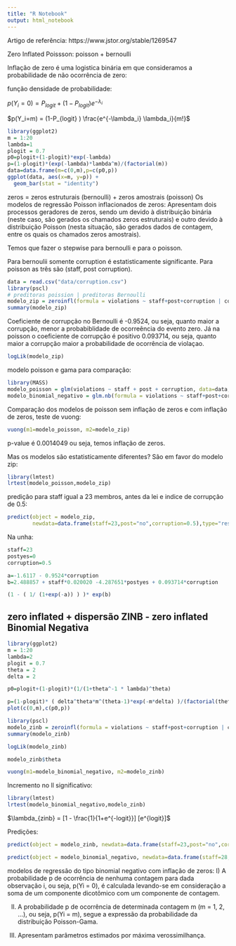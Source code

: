 ```yaml
---
title: "R Notebook"
output: html_notebook
---
```


Artigo de referência: https://www.jstor.org/stable/1269547

Zero Inflated Poissson: poisson + bernoulli

Inflação de zero é uma logistica binária em que consideramos a probabilidade de não ocorrência de zero:

função densidade de probabilidade:

$p(Y_i=0) = P_{logit} + (1-P_{logit} ) e^{-\lambda_i}$



$p(Y_i=m) = (1-P_{logit} ) \frac{e^{-\lambda_i} \lambda_i}{m!}$

```r
library(ggplot2)
m = 1:20
lambda=1
plogit = 0.7
p0=plogit+(1-plogit)*exp(-lambda)
p=(1-plogit)*(exp(-lambda)*lambda^m)/(factorial(m))
data=data.frame(m=c(0,m),p=c(p0,p))
ggplot(data, aes(x=m, y=p)) + 
  geom_bar(stat = "identity")
```
zeros = zeros estruturais (bernoulli) + zeros amostrais (poisson)
Os modelos de regressão Poisson inflacionados de zeros:
Apresentam dois processos geradores de zeros, sendo um devido à distribuição binária (neste caso, são gerados os chamados zeros estruturais) e outro devido à distribuição Poisson (nesta situação, são gerados dados de contagem, entre os quais os chamados zeros amostrais).

Temos que fazer o stepwise para bernoulli e para o poisson.

Para bernoulii somente corruption é estatisticamente significante. Para poisson as três são (staff, post corruption). 

```r
data = read.csv("data/corruption.csv")
library(pscl)
# preditoras poission | preditoras Bernoulli 
modelo_zip = zeroinfl(formula = violations ~ staff+post+corruption | corruption,data=data,dist="poisson")
summary(modelo_zip)
```
Coeficiente de corrupção no Bernoulli é -0.9524, ou seja, quanto maior a corrupção, menor a probabiblidade de ocorreência do evento zero. Já na poisson o coeficiente de corrupção é positivo 0.093714, ou seja, quanto maior a corrupção maior a probabilidade de ocorrência de violaçao.

```r
logLik(modelo_zip)
```

modelo poisson e gama para comparação:
```r
library(MASS)
modelo_poisson = glm(violations ~ staff + post + corruption, data=data, family = "poisson")
modelo_binomial_negativo = glm.nb(formula = violations ~ staff+post+corruption, data=data)
```

Comparação dos modelos de poisson sem inflação de zeros e com inflação de zeros, teste de vuong:
```r
vuong(m1=modelo_poisson, m2=modelo_zip)
```

p-value é 0.0014049 ou seja, temos inflação de zeros.

Mas os modelos são estatisticamente diferentes? São em favor do modelo zip:

```r
library(lmtest)
lrtest(modelo_poisson,modelo_zip)
```

predição para staff igual a 23 membros, antes da lei e indice de corrupção de 0.5: 
```r
predict(object = modelo_zip,
        newdata=data.frame(staff=23,post="no",corruption=0.5),type="response")
```

Na unha:
```r
staff=23
postyes=0
corruption=0.5

a=-1.6117 - 0.9524*corruption
b=2.488857 + staff*0.020020 -4.287651*postyes + 0.093714*corruption

(1 - ( 1/ (1+exp(-a)) ) )* exp(b)

```


## zero inflated + dispersão ZINB - zero inflated Binomial Negativa

```r
library(ggplot2)
m = 1:20
lambda=2
plogit = 0.7
theta = 2
delta = 2

p0=plogit+(1-plogit)*(1/(1+theta^-1 * lambda)^theta)

p=(1-plogit)* ( delta^theta*m^(theta-1)*exp(-m*delta) )/(factorial(theta-1))
plot(c(0,m),c(p0,p))

```



```r
library(pscl)
modelo_zinb = zeroinfl(formula = violations ~ staff+post+corruption | corruption,data=data,dist="negbin")
summary(modelo_zinb)
```

```r
logLik(modelo_zinb)
```

```r
modelo_zinb$theta
```

```r
vuong(m1=modelo_binomial_negativo, m2=modelo_zinb)
```

Incremento no ll significativo:
```r
library(lmtest)
lrtest(modelo_binomial_negativo,modelo_zinb)
```

$\lambda_{zinb} = [1 - \frac{1}{1+e^{-logit}}] [e^{logit}]$

Predições:
```r
predict(object = modelo_zinb, newdata=data.frame(staff=23,post="no",corruption=0.5),type="response")
```




```r
predict(object = modelo_binomial_negativo, newdata=data.frame(staff=28,post="no",corruption=1),type="response")
```

modelos de regressão do tipo binomial negativo com inflação de zeros:
I) A probabilidade p de ocorrência de nenhuma contagem para dada observação i, ou seja, p(Yi = 0), é calculada levando-se em consideração a soma de um componente dicotômico com um componente de contagem.

II) A probabilidade p de ocorrência de determinada contagem m (m = 1, 2, ...), ou seja, p(Yi = m), segue a expressão da probabilidade da distribuição Poisson-Gama.

III) Apresentam parâmetros estimados por máxima verossimilhança.

